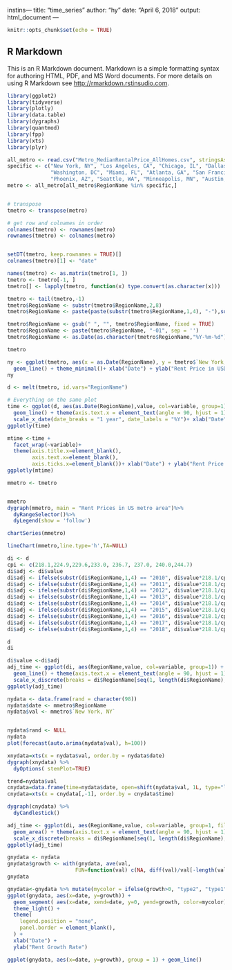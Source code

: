 instins---
title: "time_series"
author: "hy"
date: "April 6, 2018"
output: html_document
---

```{r setup, include=FALSE}
knitr::opts_chunk$set(echo = TRUE)
```

## R Markdown

This is an R Markdown document. Markdown is a simple formatting syntax for authoring HTML, PDF, and MS Word documents. For more details on using R Markdown see <http://rmarkdown.rstinsudio.com>.
```{r warning=FALSE}
library(ggplot2)
library(tidyverse)
library(plotly)
library(data.table)
library(dygraphs)
library(quantmod)
library(fpp)
library(xts)
library(plyr)
```


```{r}
all_metro <- read.csv("Metro_MedianRentalPrice_AllHomes.csv", stringsAsFactors = FALSE)
specific <- c("New York, NY", "Los Angeles, CA", "Chicago, IL", "Dallas, TX", "Philadelphia, PA", "Houston, TX",
              "Washington, DC", "Miami, FL", "Atlanta, GA", "San Francisco, CA", "Boston, MA", "Detroit, MI",
              "Phoenix, AZ", "Seattle, WA", "Minneapolis, MN", "Austin, TX", "San Jose, CA", "Denver, CO")
metro <- all_metro[all_metro$RegionName %in% specific,]


# transpose
tmetro <- transpose(metro)

# get row and colnames in order
colnames(tmetro) <- rownames(metro)
rownames(tmetro) <- colnames(metro)


setDT(tmetro, keep.rownames = TRUE)[]
colnames(tmetro)[1] <- "date"

names(tmetro) <- as.matrix(tmetro[1, ])
tmetro <- tmetro[-1, ]
tmetro[] <- lapply(tmetro, function(x) type.convert(as.character(x)))

tmetro <- tail(tmetro,-1)
tmetro$RegionName <- substr(tmetro$RegionName,2,8)
tmetro$RegionName <- paste(paste(substr(tmetro$RegionName,1,4), "-"),substr(tmetro$RegionName,6,7) )

tmetro$RegionName <- gsub(" ", "", tmetro$RegionName, fixed = TRUE)
tmetro$RegionName <- paste(tmetro$RegionName, "-01", sep = '')
tmetro$RegionName <- as.Date(as.character(tmetro$RegionName,"%Y-%m-%d"))

tmetro
```

```{r}
ny <- ggplot(tmetro, aes(x = as.Date(RegionName), y = tmetro$`New York, NY`, group=1)) + 
  geom_line() + theme_minimal()+ xlab("Date") + ylab("Rent Price in USD")+scale_x_date(date_breaks = "1 year", date_labels = "%Y")
ny
```

```{r}
d <- melt(tmetro, id.vars="RegionName")

# Everything on the same plot
time <- ggplot(d, aes(as.Date(RegionName),value, col=variable, group=1)) + 
  geom_line() + theme(axis.text.x = element_text(angle = 90, hjust = 1))+
  scale_x_date(date_breaks = "1 year", date_labels = "%Y")+ xlab("Date") + ylab("Rent Price in USD")+ theme_minimal()
ggplotly(time)
```

```{r}
mtime <-time +
  facet_wrap(~variable)+
  theme(axis.title.x=element_blank(),
        axis.text.x=element_blank(),
        axis.ticks.x=element_blank())+ xlab("Date") + ylab("Rent Price in USD")
ggplotly(mtime)
```
```{r}
mmetro <- tmetro


mmetro
dygraph(mmetro, main = "Rent Prices in US metro area")%>%
  dyRangeSelector()%>%
  dyLegend(show = 'follow')
```
```{r}
chartSeries(mmetro) 
```
```{r}
lineChart(mmetro,line.type='h',TA=NULL) 

```
```{r}

di <- d
cpi <- c(218.1,224.9,229.6,233.0, 236.7, 237.0, 240.0,244.7)
di$adj <- di$value
di$adj <- ifelse(substr(di$RegionName,1,4) == "2010", di$value*218.1/cpi[1], di$adj)
di$adj <- ifelse(substr(di$RegionName,1,4) == "2011", di$value*218.1/cpi[2], di$adj)
di$adj <- ifelse(substr(di$RegionName,1,4) == "2012", di$value*218.1/cpi[3], di$adj)
di$adj <- ifelse(substr(di$RegionName,1,4) == "2013", di$value*218.1/cpi[4], di$adj)
di$adj <- ifelse(substr(di$RegionName,1,4) == "2014", di$value*218.1/cpi[5], di$adj)
di$adj <- ifelse(substr(di$RegionName,1,4) == "2015", di$value*218.1/cpi[6], di$adj)
di$adj <- ifelse(substr(di$RegionName,1,4) == "2016", di$value*218.1/cpi[7], di$adj)
di$adj <- ifelse(substr(di$RegionName,1,4) == "2017", di$value*218.1/cpi[8], di$adj)
di$adj <- ifelse(substr(di$RegionName,1,4) == "2018", di$value*218.1/cpi[9], di$adj)

d
di
```
```{r}
di$value <-di$adj
adj_time <- ggplot(di, aes(RegionName,value, col=variable, group=1)) + 
  geom_line() + theme(axis.text.x = element_text(angle = 90, hjust = 1))+
  scale_x_discrete(breaks = di$RegionName[seq(1, length(di$RegionName), by = 2)])+ xlab("Date") + ylab("Rent Price in USD")+ scale_x_date(date_breaks = "1 year", date_labels = "%Y-%m-%d")+ xlab("Date")
ggplotly(adj_time)

```

```{r}
nydata <- data.frame(rand = character(98))
nydata$date <- mmetro$RegionName
nydata$val <- mmetro$`New York, NY`


nydata$rand <- NULL
nydata
plot(forecast(auto.arima(nydata$val), h=100))
```
```{r}
xnydata=xts(x = nydata$val, order.by = nydata$date)
dygraph(xnydata) %>%
  dyOptions( stemPlot=TRUE)
```
```{r}

trend=nydata$val
cnydata=data.frame(time=nydata$date, open=shift(nydata$val, 1L, type="lag"), high=nydata$val+20, low=nydata$val-20, close=nydata$val)
cnydata=xts(x = cnydata[,-1], order.by = cnydata$time)

dygraph(cnydata) %>%
  dyCandlestick()
```

```{r}
adj_time <- ggplot(di, aes(RegionName,value, col=variable, group=1, fill=variable)) + 
  geom_area() + theme(axis.text.x = element_text(angle = 90, hjust = 1))+
  scale_x_discrete(breaks = di$RegionName[seq(1, length(di$RegionName), by = 2)]) + xlab("Date") + ylab("Rent Price in USD")+scale_x_date(date_breaks = "1 year", date_labels = "%Y-%m-%d")
ggplotly(adj_time)
```
```{r}
gnydata <- nydata
gnydata$growth <- with(gnydata, ave(val,
                      FUN=function(val) c(NA, diff(val)/val[-length(val)]) ))
gnydata
```

```{r}
gnydata<-gnydata %>% mutate(mycolor = ifelse(growth>0, "type2", "type1"))
ggplot(gnydata, aes(x=date, y=growth)) +
  geom_segment( aes(x=date, xend=date, y=0, yend=growth, color=mycolor), size=1.3, alpha=0.9) +
  theme_light() +
  theme(
    legend.position = "none",
    panel.border = element_blank(),
  ) +
  xlab("Date") +
  ylab("Rent Growth Rate")
```
```{r}
ggplot(gnydata, aes(x=date, y=growth), group = 1) + geom_line()
```
```{r}

```

